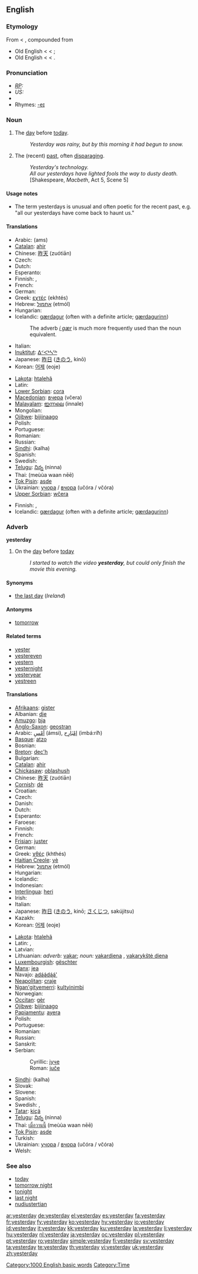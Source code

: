 ==English==

===Etymology===
From {{etyl|enm}} < {{etyl|ang}} {{term|geostran dæg|lang=ang}}, compounded from
* Old English {{term|geostran|lang=ang||yesterday}} < {{proto|Germanic|gestra-}} < {{proto|Indo-European|gʰes}};
* Old English {{term|dæg|lang=ang}} < {{proto|Germanic|dagaz}} < {{proto|Indo-European|dʰegʰ-|to burn}}.

===Pronunciation===
* ''[[RP]]:'' {{IPA|/ˈjestədeɪ/}}
* ''US:'' {{IPA|/ˈjestərdeɪ/}}
* {{audio|en-us-yesterday.ogg|Audio (US)}}
* Rhymes: [[Rhymes:English:-eɪ|-eɪ]]

===Noun===
{{en-noun}}

# The [[day]] before [[today]].
#: ''Yesterday was rainy, but by this morning it had begun to snow.''
# The (recent) [[past]], often [[disparaging]].
#: ''Yesterday's technology.''
#: ''All our yesterdays have lighted fools the way to dusty death.'' [Shakespeare, ''Macbeth'', Act 5, Scene 5]

====Usage notes====
* The term yesterdays is unusual and often poetic for the recent past, e.g. "all our yesterdays have come back to haunt us."

====Translations====
{{trans-top|day before today}}
* Arabic: {{Arab|[[امس|أمْسِ]]}} (ams)
* [[Catalan]]: [[ahir]]
* Chinese: [[昨天]] (zuótiān)
* Czech: {{t-|cs|včerejšek|m}}
* Dutch: {{t+|nl|gisteren}}
* Esperanto: {{t-|eo|hieraŭ|xs=Esperanto}}
* Finnish: {{t+|fi|eilinen}}, {{t-|fi|eilispäivä}}
* French: {{t+|fr|hier}}
* German: {{t+|de|gestern}}
* Greek: [[εχτές]] (ekhtés)
* Hebrew: [[אתמול]] (etmól)
* Hungarian: {{t+|hu|tegnap}}
* Icelandic: [[gærdagur]] (often with a definite article; [[gærdagurinn]])
*: The adverb ''[[í gær]]'' is much more frequently used than the noun equivalent.
* Italian: {{t+|it|ieri|m}}
* [[Inuktitut]]: [[ᐃᑉᐸᒃᓴᖅ]]
* Japanese: [[昨日]] ([[きのう]], kinō)
* Korean: [[어제]] (eoje)
{{trans-mid}}
* [[Lakota]]: [[htalehã]]
* Latin: {{t-|la|heri}}
* [[Lower Sorbian]]: [[cora]]
* [[Macedonian]]: [[вчера]] (včera)
* [[Malayalam]]: [[ഇന്നലെ]] (innale)
* Mongolian: {{t-|mn|өчигдөр|tr=öčigdör|sc=Cyrl|xs=Mongolian}}
* [[Ojibwe]]: [[bijiinaago]]
* Polish: {{t+|pl|wczoraj}}
* Portuguese: {{t+|pt|ontem}}
* Romanian: {{t+|ro|ieri}}
* Russian: {{t+|ru|вчера|tr=včerá|sc=Cyrl}}
* [[Sindhi]]: {{SDchar|[[ڪلهه]]}} (kalha) {{f}}
* Spanish: {{t+|es|ayer}}
* Swedish: {{t+|sv|gårdag}}
* [[Telugu]]: [[నిన్న]] (ninna)
* Thai: {{Thai|[[เมื่อวานนี้]]}} (meùùa waan nēē)
* [[Tok Pisin]]: [[asde]]
* Ukrainian: [[учора]] / [[вчора]] (učóra / včóra)
* [[Upper Sorbian]]: [[wčera]]
{{trans-bottom}}

{{trans-top|the recent past}}
* Finnish: {{t+|fi|eilinen}}, {{t-|fi|eilispäivä}}
* Icelandic: [[gærdagur]] {{m}} (often with a definite article; [[gærdagurinn]])
{{trans-mid}}
{{trans-bottom}}

===Adverb===
'''yesterday'''

# On the [[day]] before [[today]]
#: ''I started to watch the video '''yesterday''', but could only finish the movie this evening.''

====Synonyms====
* [[the last day]] (''Ireland'')

====Antonyms====
* [[tomorrow]]

====Related terms====
* [[yester]]
* [[yestereven]]
* [[yestern]]
* [[yesternight]]
* [[yesteryear]]
* [[yestreen]]

====Translations====
{{trans-top|on the day before today}}
* [[Afrikaans]]: [[gister]]
* Albanian: [[dje]]
* [[Amuzgo]]: [[bja]]
* [[Anglo-Saxon]]: [[geostran]]
* Arabic: [[امس|أمْسِ]] (ámsi), [[امبارح|إمْبَارِح]] (imbá:riħ)
* [[Basque]]: [[atzo]]
* Bosnian: {{t-|bs|jučer}}
* [[Breton]]: [[dec'h]]
* Bulgarian: {{t-|bg|вчера|tr=včera|sc=Cyrl}}
* [[Catalan]]: [[ahir]]
* [[Chickasaw]]: [[oblashush]]
* Chinese: [[昨天]] (zuótiān)
* [[Cornish]]: [[dé#Cornish|dé]]
* Croatian: {{t-|hr|jučer}}
* Czech: {{t+|cs|včera}}
* Danish: {{t-|da|i går}}
* Dutch: {{t+|nl|gisteren}}
* Esperanto: {{t-|eo|hieraŭ|xs=Esperanto}}
* Faroese: {{t-|fo|í gjár|xs=Faroese}}
* Finnish: {{t+|fi|eilen}}
* French: {{t+|fr|hier}}
* [[Frisian]]: [[juster]]
* German: {{t+|de|gestern}}
* Greek: [[χθές]] (khthés)
* [[Haitian Creole]]: [[yè]]
* Hebrew: [[אתמול]] (etmól)
* Hungarian: {{t+|hu|tegnap}}
* Icelandic: {{t+|is|í gær}}
* Indonesian: {{t+|id|kemarin|xs=Indonesian}}
* [[Interlingua]]: [[heri]]
* Irish: {{t|ga|inné}}
* Italian: {{t+|it|ieri|m}}
* Japanese: [[昨日]] ([[きのう]], kinō; [[さくじつ]], sakújitsu)
* Kazakh: {{t-|kk|keşe|xs=Kazakh}}
* Korean: [[어제]] (eoje)
{{trans-mid}}
* [[Lakota]]: [[htaleha|htalehã]]
* Latin: {{t-|la|heri}}, {{t+|la|here}}
* Latvian: {{t-|lv|vakar|xs=Latvian}}
* Lithuanian: ''adverb:'' [[vakar]]; ''noun:'' [[vakardiena]] {{f}}, [[vakarykštė diena]] {{f}}
* [[Luxembourgish]]: [[gëschter]]
* [[Manx]]: [[jea]]
* Navajo: [[adą́ą́dą́ą́']]
* [[Neapolitan]]: [[craje]]
* [[Ngan'gityemerri]]: [[kultyinimbi]]
* Norwegian: {{t-|no|igår}}
* [[Occitan]]: [[gèr]]
* [[Ojibwe]]: [[bijiinaago]]
* [[Papiamentu]]: [[ayera]]
* Polish: {{t+|pl|wczoraj}}
* Portuguese: {{t+|pt|ontem|m}}
* Romanian: {{t+|ro|ieri}}
* Russian: {{t+|ru|вчера|tr=včerá|sc=Cyrl}}
* Sanskrit: {{t-|sa|ह्यस्|tr=hyas|sc=Deva|xs=Sanskrit}}
* Serbian:
*: Cyrillic: [[јуче]]
*: Roman: [[juče]]
* [[Sindhi]]: {{SDchar|[[ڪلهه]]}} (kalha) {{f}}
* Slovak: {{t-|sk|včera}}
* Slovene: {{t+|sl|včeraj}}
* Spanish: {{t+|es|ayer|m}}
* Swedish: {{t-|sv|i går}}, {{t+|sv|igår}}
* [[Tatar]]: [[kiçä]]
* [[Telugu]]: [[నిన్న]] (ninna)
* Thai: [[เมื่อวานนี้]] (meùùa waan nēē)
* [[Tok Pisin]]: [[asde]]
* Turkish: {{t+|tr|dün}}
* Ukrainian: [[учора]] / [[вчора]] (učóra / včóra)
* Welsh: {{t-|cy|doe|xs=Welsh}}
{{trans-bottom}}

===See also===
* [[today]]
* [[tomorrow night]]
* [[tonight]]
* [[last night]]
* [[nudiustertian]]

[[Category:1000 English basic words]]
[[Category:Time]]

[[ar:yesterday]]
[[de:yesterday]]
[[el:yesterday]]
[[es:yesterday]]
[[fa:yesterday]]
[[fr:yesterday]]
[[fy:yesterday]]
[[ko:yesterday]]
[[hy:yesterday]]
[[io:yesterday]]
[[id:yesterday]]
[[it:yesterday]]
[[kk:yesterday]]
[[ku:yesterday]]
[[la:yesterday]]
[[li:yesterday]]
[[hu:yesterday]]
[[nl:yesterday]]
[[ja:yesterday]]
[[oc:yesterday]]
[[pl:yesterday]]
[[pt:yesterday]]
[[ro:yesterday]]
[[simple:yesterday]]
[[fi:yesterday]]
[[sv:yesterday]]
[[ta:yesterday]]
[[te:yesterday]]
[[th:yesterday]]
[[vi:yesterday]]
[[uk:yesterday]]
[[zh:yesterday]]